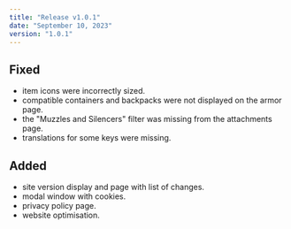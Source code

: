 ```yaml
---
title: "Release v1.0.1"
date: "September 10, 2023"
version: "1.0.1"
---
```


## Fixed
- item icons were incorrectly sized.
- compatible containers and backpacks were not displayed on the armor page.
- the "Muzzles and Silencers" filter was missing from the attachments page.
- translations for some keys were missing.

## Added
- site version display and page with list of changes.
- modal window with cookies.
- privacy policy page.
- website optimisation.
